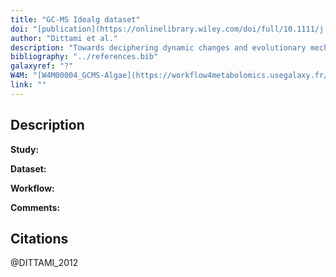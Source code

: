 ```yaml
---
title: "GC-MS Idealg dataset"
doi: "[publication](https://onlinelibrary.wiley.com/doi/full/10.1111/j.1365-313X.2012.04982.x)"
author: "Dittami et al."
description: "Towards deciphering dynamic changes and evolutionary mechanisms involved in the adaptation to low salinities in Ectocarpus (brown algae)"
bibliography: "../references.bib"
galaxyref: "?"
W4M: "[W4M00004_GCMS-Algae](https://workflow4metabolomics.usegalaxy.fr/published/history?id=85be02a450bd0e8c)"
link: ""
---
```


## Description

**Study:** 

**Dataset:** 

**Workflow:** 

**Comments:** 

## Citations
@DITTAMI_2012

